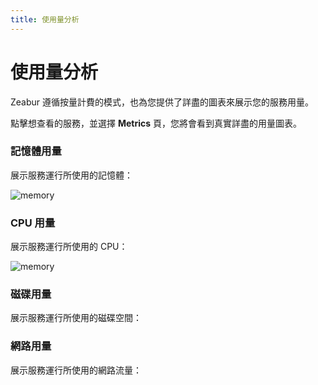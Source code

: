 ```yaml
---
title: 使用量分析
---
```



<Head>
  <meta name="zeabur:image:title" content="使用量分析" />
  <meta name="zeabur:image:subtitle" content="Zeabur 遵循按量計費的模式" />
  <meta name="twitter:image" content="https://opengraph-dev.zeabur.app/api/og?title=使用量分析&desc=Zeabur 遵循按量計費的模式" />
  <meta name="og:image" content="https://opengraph-dev.zeabur.app/api/og?title=使用量分析&desc=Zeabur 遵循按量計費的模式" />
</Head>

# 使用量分析

Zeabur 遵循按量計費的模式，也為您提供了詳盡的圖表來展示您的服務用量。

點擊想查看的服務，並選擇 **Metrics** 頁，您將會看到真實詳盡的用量圖表。

### 記憶體用量

展示服務運行所使用的記憶體：

![memory](/manage/metric/memory.png)

### CPU 用量

展示服務運行所使用的 CPU：

![memory](/manage/metric/CPU.png)

### 磁碟用量

展示服務運行所使用的磁碟空間：

### 網路用量

展示服務運行所使用的網路流量：
